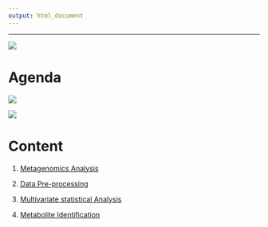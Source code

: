 ```yaml
---
output: html_document
---
```


------------------------------------------------------------------------

![](src/page/img/1.jpg)

# Agenda

![](src/page/img/2.jpg)

![](src/page/img/3.jpg)

# Content

1.  [Metagenomics Analysis](src/page/Metagenomics/metagenomics.html)

2.  [Data Pre-processing](src/page/4_data_preprocessing_README.html)

3.  [Multivariate statistical Analysis](src/page/5_data_analysis_README.html)

4.  [Metabolite Identification](src/page/6_metID_README.html)
